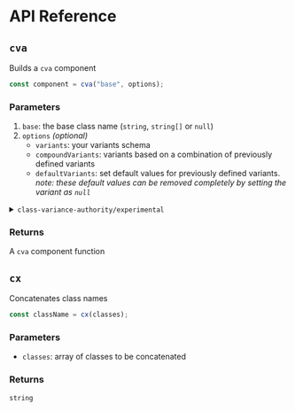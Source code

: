# API Reference

## `cva`

Builds a `cva` component

```ts
const component = cva("base", options);
```

### Parameters

1. `base`: the base class name (`string`, `string[]` or `null`)
1. `options` _(optional)_
   - `variants`: your variants schema
   - `compoundVariants`: variants based on a combination of previously defined variants
   - `defaultVariants`: set default values for previously defined variants.  
     _note: these default values can be removed completely by setting the variant as `null`_

<details>

<summary>
  <code>class-variance-authority/experimental</code>
</summary>

1. `options`
   - `base`: the base class name (`string`, `string[]` or `null`)
   - `variants`: your variants schema
   - `compoundVariants`: variants based on a combination of previously defined variants
   - `defaultVariants`: set default values for previously defined variants.  
     _note: these default values can be removed completely by setting the variant as `"unset"`_

</details>

### Returns

A `cva` component function

## `cx`

Concatenates class names

```ts
const className = cx(classes);
```

### Parameters

- `classes`: array of classes to be concatenated

### Returns

`string`
